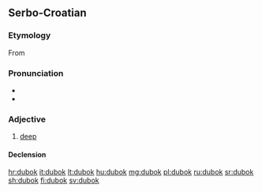 ==Serbo-Croatian==

===Etymology===
From {{inh|sh|sla-pro|*dъlbokъ}}

===Pronunciation===
* {{IPA|/dǔbok/|lang=sh}}
* {{hyphenation|du|bok|lang=sh}}

===Adjective===
{{sh-adj|head=dùbok|def=duboki|def_a=dùbokī|comp=dublji|comp_a=dȕbljī|r|дубок|ду̀бок}}

# [[deep]]

====Declension====
{{sh-adj-full|dubok|o|dublj|e}}

[[hr:dubok]]
[[it:dubok]]
[[lt:dubok]]
[[hu:dubok]]
[[mg:dubok]]
[[pl:dubok]]
[[ru:dubok]]
[[sr:dubok]]
[[sh:dubok]]
[[fi:dubok]]
[[sv:dubok]]